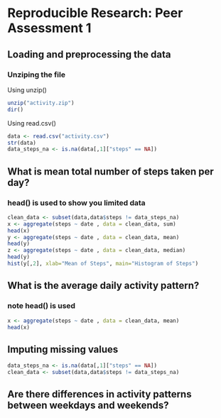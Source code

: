 # Reproducible Research: Peer Assessment 1


## Loading and preprocessing the data
### Unziping the file
Using unzip()
```r
unzip("activity.zip")
dir()
```

Using read.csv()
```r
data <- read.csv("activity.csv")
str(data)
data_steps_na <- is.na(data[,1]["steps" == NA])
```


## What is mean total number of steps taken per day?
### head() is used to show you limited data
```r
clean_data <- subset(data,data$steps != data_steps_na)
x <- aggregate(steps ~ date , data = clean_data, sum)
head(x)
y <- aggregate(steps ~ date , data = clean_data, mean)
head(y)
z <- aggregate(steps ~ date , data = clean_data, median)
head(y)
hist(y[,2], xlab="Mean of Steps", main="Histogram of Steps")
```


## What is the average daily activity pattern?
### note head() is used
```r
x <- aggregate(steps ~ date , data = clean_data, mean)
head(x)
```


## Imputing missing values
```r
data_steps_na <- is.na(data[,1]["steps" == NA])
clean_data <- subset(data,data$steps != data_steps_na)
```


## Are there differences in activity patterns between weekdays and weekends?
